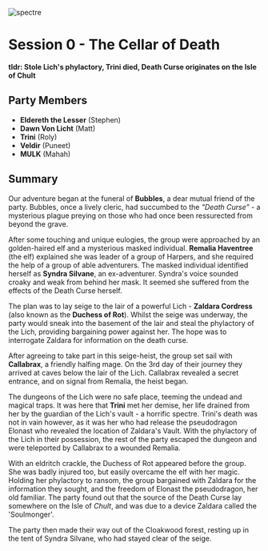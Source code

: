 ![spectre](/docs/images/spectre.png)

# Session 0 - The Cellar of Death

**tldr:  Stole Lich's phylactory, Trini died, Death Curse originates on the Isle of Chult**


## Party Members

- **Eldereth the Lesser** (Stephen)
- **Dawn Von Licht** (Matt)
- **Trini** (Roly)
- **Veldir** (Puneet)
- **MULK** (Mahah)

## Summary

Our adventure began at the funeral of **Bubbles**, a dear mutual friend of the party. Bubbles, once a lively cleric, had succumbed to the _"Death Curse"_ - a mysterious plague preying on those who had once been ressurected from beyond the grave.

After some touching and unique eulogies, the group were approached by an golden-haired elf and a mysterious masked individual. **Remalia Haventree** (the elf) explained she was leader of a group of Harpers, and she required the help of a group of able adventurers. The masked individual identified herself as **Syndra Silvane**, an ex-adventurer. Syndra's voice sounded croaky and weak from behind her mask. It seemed she suffered from the effects of the Death Curse herself.

The plan was to lay seige to the lair of a powerful Lich - **Zaldara Cordress** (also known as the **Duchess of Rot**). Whilst the seige was underway, the party would sneak into the basement of the lair and steal the phylactory of the Lich, providing bargaining power against her. The hope was to interrogate Zaldara for information on the death curse.

After agreeing to take part in this seige-heist, the group set sail with **Callabrax**, a friendly halfing mage. On the 3rd day of their journey they arrived at caves below the lair of the Lich. Callabrax revealed a secret entrance, and on signal from Remalia, the heist began.

The dungeons of the Lich were no safe place, teeming the undead and magical traps. It was here that **Trini** met her demise, her life drained from her by the guardian of the Lich's vault - a horrific spectre. Trini's death was not in vain however, as it was her who had release the pseudodragon Elonast who revealed the location of Zaldara's Vault. With the phylactory of the Lich in their possession, the rest of the party escaped the dungeon and were teleported by Callabrax to a wounded Remalia.

With an eldritch crackle, the Duchess of Rot appeared before the group. She was badly injured too, but easily overcame the elf with her magic. Holding her phylactory to ransom, the group bargained with Zaldara for the information they sought, and the freedom of Elonast the pseudodragon, her old familiar. The party found out that the source of the Death Curse lay somewhere on the Isle of _Chult_, and was due to a device Zaldara called the 'Soulmonger'.

The party then made their way out of the Cloakwood forest, resting up in the tent of Syndra Silvane, who had stayed clear of the seige.
